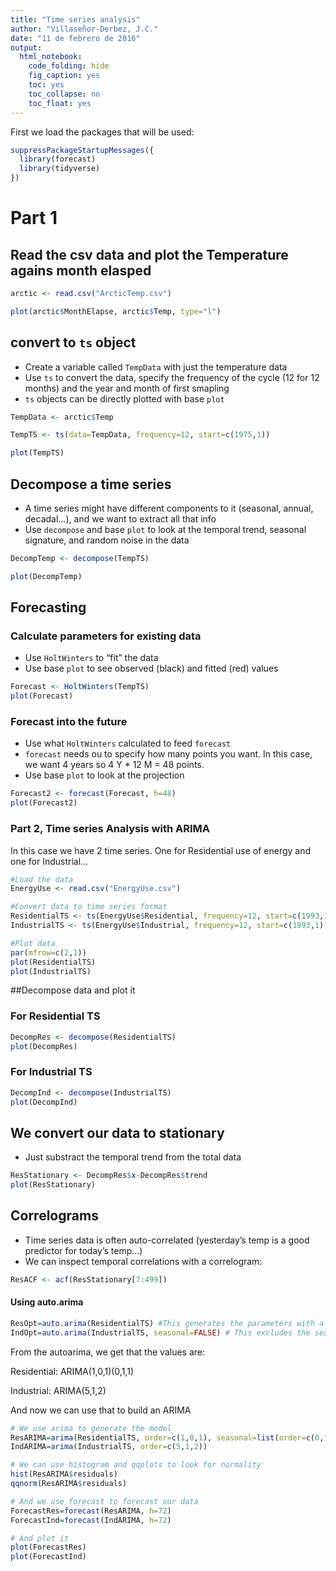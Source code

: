 ```yaml
---
title: "Time series analysis"
author: "Villaseñor-Derbez, J.C."
date: "11 de febrero de 2016"
output: 
  html_notebook:
    code_folding: hide
    fig_caption: yes
    toc: yes
    toc_collapse: no
    toc_float: yes
---
```



First we load the packages that will be used:

```r
suppressPackageStartupMessages({
  library(forecast)
  library(tidyverse)
})
```

# Part 1

## Read the csv data and plot the Temperature agains month elasped

```r

arctic <- read.csv("ArcticTemp.csv")

plot(arctic$MonthElapse, arctic$Temp, type="l")
```

## convert to `ts` object

- Create a variable called `TempData` with just the temperature data
- Use `ts` to convert the data, specify the frequency of the cycle (12 for 12 months) and the year and month of first smapling
- `ts` objects can be directly plotted with base `plot`

```r
TempData <- arctic$Temp

TempTS <- ts(data=TempData, frequency=12, start=c(1975,1))

plot(TempTS)

```

## Decompose a time series

- A time series might have different components to it (seasonal, annual, decadal...), and we want to extract all that info
- Use `decompose` and base `plot` to look at the temporal trend, seasonal signature, and random noise in the data

```r
DecompTemp <- decompose(TempTS)

plot(DecompTemp)

```

## Forecasting

### Calculate parameters for existing data

- Use `HoltWinters` to "fit" the data
- Use base `plot` to see observed (black) and fitted (red) values

```r
Forecast <- HoltWinters(TempTS)
plot(Forecast)
```

### Forecast into the future

- Use what `HoltWinters` calculated to feed `forecast`
- `forecast` needs ou to specify how many points you want. In this case, we want 4 years so 4 Y * 12 M = 48 points.
- Use base `plot` to look at the projection

```r
Forecast2 <- forecast(Forecast, h=48)
plot(Forecast2)
```


### Part 2, Time series Analysis with ARIMA

In this case we have 2 time series. One for Residential use of energy and one for Industrial...

```r
#Load the data
EnergyUse <- read.csv("EnergyUse.csv")

#Convert data to time series format
ResidentialTS <- ts(EnergyUse$Residential, frequency=12, start=c(1993,1)) 
IndustrialTS <- ts(EnergyUse$Industrial, frequency=12, start=c(1993,1))

#Plot data
par(mfrow=c(2,1)) 
plot(ResidentialTS)
plot(IndustrialTS)

```

##Decompose data and plot it

### For Residential TS

```r
DecompRes <- decompose(ResidentialTS)
plot(DecompRes)
```

### For Industrial TS

```r
DecompInd <- decompose(IndustrialTS)
plot(DecompInd)
```

## We convert our data to stationary

- Just substract the temporal trend from the total data

```r
ResStationary <- DecompRes$x-DecompRes$trend
plot(ResStationary)
```

## Correlograms

- Time series data is often auto-correlated (yesterday's temp is a good predictor for today's temp...)
- We can inspect temporal correlations with a correlogram:

```r
ResACF <- acf(ResStationary[7:499])
```


#### Using auto.arima

```r
ResOpt=auto.arima(ResidentialTS) #This generates the parameters with a default of seasonal component
IndOpt=auto.arima(IndustrialTS, seasonal=FALSE) # This excludes the seasonal component
```

From the autoarima, we get that the values are:

Residential: ARIMA(1,0,1)(0,1,1)

Industrial: ARIMA(5,1,2)

And now we can use that to build an ARIMA

```r

# We use arima to generate the model
ResARIMA=arima(ResidentialTS, order=c(1,0,1), seasonal=list(order=c(0,1,1)))
IndARIMA=arima(IndustrialTS, order=c(5,1,2))

# We can use histogram and qqplots to look for normality
hist(ResARIMA$residuals)
qqnorm(ResARIMA$residuals)

# And we use forecast to forecast our data
ForecastRes=forecast(ResARIMA, h=72)
ForecastInd=forecast(IndARIMA, h=72)

# And plot it
plot(ForecastRes)
plot(ForecastInd)

```